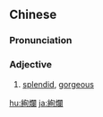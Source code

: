 {{also|绚烂}}
==Chinese==
{{zh-forms|s=绚烂}}

===Pronunciation===
{{zh-pron
|m=xuànlàn
|c=hyun3 laan6
|cat=a
}}

===Adjective===
{{zh-adj}}

# [[splendid]], [[gorgeous]]

[[hu:絢爛]]
[[ja:絢爛]]